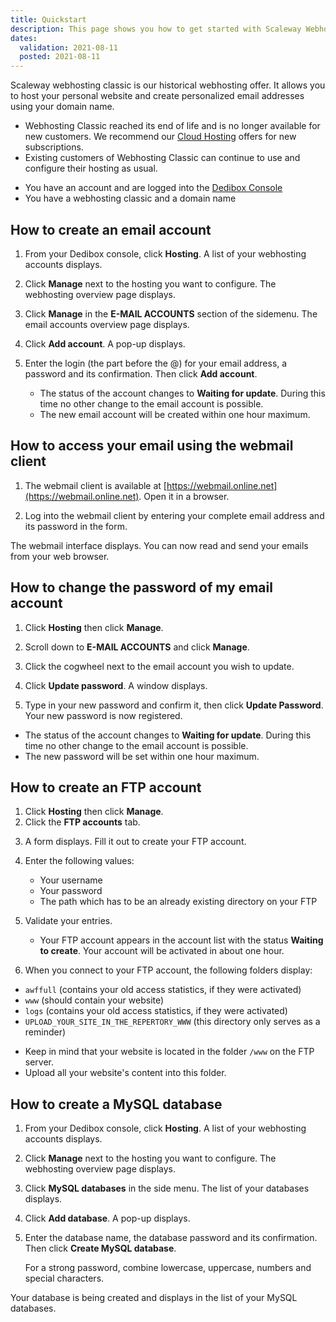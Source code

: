 ```yaml
---
title: Quickstart
description: This page shows you how to get started with Scaleway Webhosting Classic.
dates:
  validation: 2021-08-11
  posted: 2021-08-11
---
```


Scaleway webhosting classic is our historical webhosting offer. It allows you to host your personal website and create personalized email addresses using your domain name. 

<Message type="important">

* Webhosting Classic reached its end of life and is no longer available for new customers. We recommend our [Cloud Hosting](https://www.scaleway.com/en/dedibox/cloud-hosting/) offers for new subscriptions.
* Existing customers of Webhosting Classic can continue to use and configure their hosting as usual. 

</Message>

<Message type="requirement">

  - You have an account and are logged into the [Dedibox Console](https://console.online.net) 
  - You have a webhosting classic and a domain name

</Message>


## How to create an email account

1. From your Dedibox console, click **Hosting**. A list of your webhosting accounts displays.

2. Click **Manage** next to the hosting you want to configure. The webhosting overview page displays.

3. Click **Manage** in the **E-MAIL ACCOUNTS** section of the sidemenu. The email accounts overview page displays.

4. Click **Add account**. A pop-up displays. 

    <Lightbox src="scaleway_create_email.png" alt="" />

5. Enter the login (the part before the @) for your email address, a password and its confirmation. Then click **Add account**.

    <Message type="note">

      - The status of the account changes to **Waiting for update**. During this time no other change to the email account is possible.
      - The new email account will be created within one hour maximum. 

    </Message>

## How to access your email using the webmail client

1. The webmail client is available at [https://webmail.online.net](https://webmail.online.net). Open it in a browser.

2. Log into the webmail client by entering your complete email address and its password in the form.

The webmail interface displays. You can now read and send your emails from your web browser.

<Lightbox src="scaleway_webmail_interface.png" alt="" />

## How to change the password of my email account

1. Click **Hosting** then click **Manage**.
2. Scroll down to **E-MAIL ACCOUNTS** and click **Manage**.  
3. Click the cogwheel next to the email account you wish to update. 
4. Click **Update password**. A window displays. 
5. Type in your new password and confirm it, then click **Update Password**. Your new password is now registered.

    <Lightbox src="scaleway_change_email_password.png" alt="" />

<Message type="note">

  - The status of the account changes to **Waiting for update**. During this time no other change to the email account is possible.
  - The new password will be set within one hour maximum. 

</Message>

## How to create an FTP account

1. Click **Hosting** then click **Manage**.
2. Click the **FTP accounts** tab.

  <Lightbox src="scaleway_ftp_tab.png" alt="" />

3. A form displays. Fill it out to create your FTP account.
4. Enter the following values: 

    * Your username 
    * Your password 
    * The path which has to be an already existing directory on your FTP

5. Validate your entries.

    <Message type="note">

    - Your FTP account appears in the account list with the status **Waiting to create**. Your account will be activated in about one hour.

    </Message>

6. When you connect to your FTP account, the following folders display:   

* `awffull` (contains your old access statistics, if they were activated)
* `www` (should contain your website)
* `logs` (contains your old access statistics, if they were activated)
* `UPLOAD_YOUR_SITE_IN_THE_REPERTORY_WWW` (this directory only serves as a reminder)

<Message type="important">

  - Keep in mind that your website is located in the folder `/www` on the FTP server. 
  - Upload all your website's content into this folder.

</Message>

## How to create a MySQL database

1. From your Dedibox console, click **Hosting**. A list of your webhosting accounts displays.

2. Click **Manage** next to the hosting you want to configure. The webhosting overview page displays.

3. Click **MySQL databases** in the side menu. The list of your databases displays.

4. Click **Add database**. A pop-up displays.

5. Enter the database name, the database password and its confirmation. Then click **Create MySQL database**.

    <Message type="tip">

    For a strong password, combine lowercase, uppercase, numbers and special characters.

    </Message>

Your database is being created and displays in the list of your MySQL databases. 

